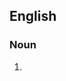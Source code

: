 {{also|at bats}}

==English==

===Noun===
{{head|en|noun plural form|head=[[at]]-[[bat]]s}}

# {{plural of|at-bat|lang=en}}